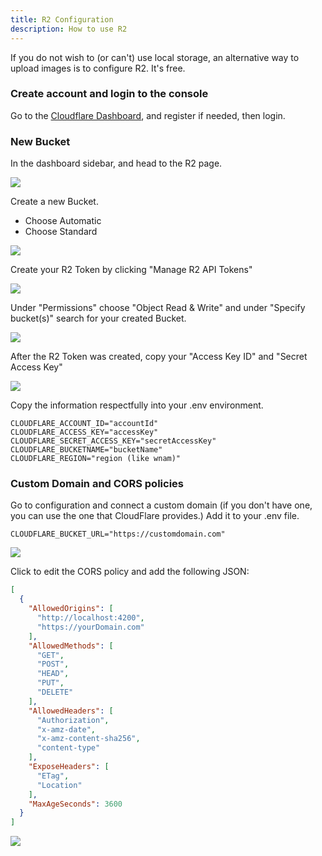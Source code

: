 ```yaml
---
title: R2 Configuration
description: How to use R2
---
```



If you do not wish to (or can't) use local storage, an alternative way to upload images is to configure R2. It's free.<br />

<Steps>

### Create account and login to the console

Go to the [Cloudflare Dashboard](https://dash.cloudflare.com/r2/overview), and register if needed, then login.

### New Bucket

In the dashboard sidebar, and head to the R2 page.

<img src="https://github.com/user-attachments/assets/6d540494-b439-4715-9e8c-615e1f734aef" />

Create a new Bucket.
- Choose Automatic
- Choose Standard

<img src="https://github.com/user-attachments/assets/f679ff9f-1a9c-4d09-b663-2fa2baadea93" />

Create your R2 Token by clicking "Manage R2 API Tokens"

<img src="https://github.com/user-attachments/assets/f47e0b90-834f-4c18-abe0-a89b62ca6458" />

Under "Permissions" choose "Object Read & Write" and under "Specify bucket(s)" search for your created Bucket.

<img src="https://github.com/user-attachments/assets/30991d43-9920-47d4-9c53-bde619974009" />

After the R2 Token was created, copy your "Access Key ID" and "Secret Access Key"

<img src="https://github.com/user-attachments/assets/d4b4218f-fe20-47ec-937a-0d516fa74c64" />

Copy the information respectfully into your .env environment.

```dotenv
CLOUDFLARE_ACCOUNT_ID="accountId"
CLOUDFLARE_ACCESS_KEY="accessKey"
CLOUDFLARE_SECRET_ACCESS_KEY="secretAccessKey"
CLOUDFLARE_BUCKETNAME="bucketName"
CLOUDFLARE_REGION="region (like wnam)"
```

### Custom Domain and CORS policies

Go to configuration and connect a custom domain (if you don't have one, you can use the one that CloudFlare provides.)
Add it to your .env file.

```dotenv
CLOUDFLARE_BUCKET_URL="https://customdomain.com"
```

<img src="https://github.com/user-attachments/assets/a7bff532-f69b-4095-bb66-e46b7d3b14bd" />

Click to edit the CORS policy and add the following JSON:

```json
[
  {
    "AllowedOrigins": [
      "http://localhost:4200",
      "https://yourDomain.com"
    ],
    "AllowedMethods": [
      "GET",
      "POST",
      "HEAD",
      "PUT",
      "DELETE"
    ],
    "AllowedHeaders": [
      "Authorization",
      "x-amz-date",
      "x-amz-content-sha256",
      "content-type"
    ],
    "ExposeHeaders": [
      "ETag",
      "Location"
    ],
    "MaxAgeSeconds": 3600
  }
]
```

<img src="https://github.com/user-attachments/assets/1f84fe71-dd2d-4ca6-92bf-6193d36c9b54" />

</Steps>

